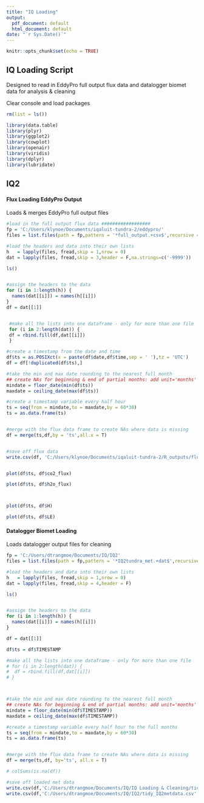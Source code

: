 ---
title: "IQ Loading"
output:
  pdf_document: default
  html_document: default
date: "`r Sys.Date()`"
---

```{r setup, include=FALSE}
knitr::opts_chunk$set(echo = TRUE)
```


## IQ Loading Script

Designed to read in EddyPro full output flux data and datalogger biomet data for analysis & cleaning


Clear console and load packages 
```{r, warning=FALSE, echo=FALSE}

rm(list = ls())

library(data.table)
library(plyr)
library(ggplot2)
library(cowplot)
library(openair)
library(viridis)
library(dplyr)
library(lubridate)
```


## IQ2

#### Flux Loading EddyPro Output

Loads & merges EddyPro full output files 

```{r, warning=FALSE}

#load in the full output flux data ##################
fp = 'C:/Users/klynoe/Documents/iqaluit-tundra-2/eddypro/'
files = list.files(path = fp,pattern = '*full_output.+csv$',recursive = T,full.names = T)

#load the headers and data into their own lists
h   = lapply(files, fread,skip = 1,nrow = 0)
dat = lapply(files, fread,skip = 3,header = F,na.strings=c('-9999'))

ls()


#assign the headers to the data
for (i in 1:length(h)) {
  names(dat[[i]]) = names(h[[i]])
}
df = dat[[1]]


 #make all the lists into one dataframe - only for more than one file
 for (i in 2:length(dat)) {
 df = rbind.fill(df,dat[[i]])
 }

#create a timestamp from the date and time
df$ts = as.POSIXct(x = paste(df$date,df$time,sep = ' '),tz = 'UTC')
df = df[!duplicated(df$ts),]

#take the min and max date rounding to the nearest full month
## create NAs for beginning & end of partial months: add unit='months'
mindate = floor_date(min(df$ts))
maxdate = ceiling_date(max(df$ts))

#create a timestamp variable every half hour
ts = seq(from = mindate,to = maxdate,by = 60*30)
ts = as.data.frame(ts)


#merge with the flux data frame to create NAs where data is missing
df = merge(ts,df,by = 'ts',all.x = T)


#save off flux data
write.csv(df, 'C:/Users/klynoe/Documents/iqaluit-tundra-2/R_outputs/flux/IQ2_fluxes_merged_24.csv',row.names = F)


plot(df$ts, df$co2_flux)

plot(df$ts, df$h2o_flux)



plot(df$ts, df$H)

plot(df$ts, df$LE)

```



#### Datalogger Biomet Loading

Loads datalogger output files for cleaning 
```{r, warning=FALSE}
fp = 'C:/Users/dtrangmoe/Documents/IQ/IQ2'
files = list.files(path = fp,pattern = '*IQ2tundra_met.+dat$',recursive = T,full.names = T)

#load the headers and data into their own lists
h   = lapply(files, fread,skip = 1,nrow = 0)
dat = lapply(files, fread,skip = 4,header = F)

ls()


#assign the headers to the data
for (i in 1:length(h)) {
  names(dat[[i]]) = names(h[[i]])
}

df = dat[[1]] 

df$ts = df$TIMESTAMP

#make all the lists into one dataframe - only for more than one file
# for (i in 2:length(dat)) {
#  df = rbind.fill(df,dat[[i]])
# }



#take the min and max date rounding to the nearest full month
## create NAs for beginning & end of partial months: add unit='months'
mindate = floor_date(min(df$TIMESTAMP))
maxdate = ceiling_date(max(df$TIMESTAMP))

#create a timestamp variable every half hour to the full months
ts = seq(from = mindate,to = maxdate,by = 60*30)
ts = as.data.frame(ts)


#merge with the flux data frame to create NAs where data is missing
df = merge(ts,df, by='ts', all.x = T)

# colSums(is.na(df))

#save off loaded met data 
write.csv(df,'C:/Users/dtrangmoe/Documents/IQ/IQ Loading & Cleaning/tidy_IQ2metdata.csv',row.names = F)
write.csv(df,'C:/Users/dtrangmoe/Documents/IQ/IQ2/tidy_IQ2metdata.csv',row.names = F)


```



